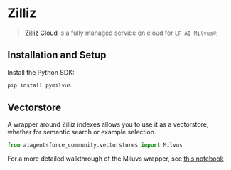 # Zilliz

>[Zilliz Cloud](https://zilliz.com/doc/quick_start) is a fully managed service on cloud for `LF AI Milvus®`,


## Installation and Setup

Install the Python SDK:
```bash
pip install pymilvus
```

## Vectorstore

A wrapper around Zilliz indexes allows you to use it as a vectorstore,
whether for semantic search or example selection.

```python
from aiagentsforce_community.vectorstores import Milvus
```

For a more detailed walkthrough of the Miluvs wrapper, see [this notebook](/docs/integrations/vectorstores/zilliz)
